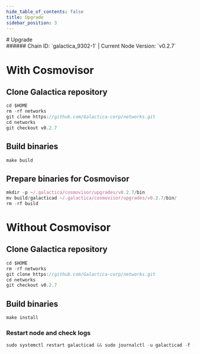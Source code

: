 ```yaml
---
hide_table_of_contents: false
title: Upgrade
sidebar_position: 3
---
```


<div class="h1-with-icon icon-galactica">
# Upgrade
</div>
###### Chain ID: `galactica_9302-1` | Current Node Version: `v0.2.7`

# With Cosmovisor
## Clone Galactica repository
```js
cd $HOME
rm -rf networks
git clone https://github.com/Galactica-corp/networks.git
cd networks
git checkout v0.2.7
 ```

## Build binaries
```js
make build
 ```

## Prepare binaries for Cosmovisor
```js
mkdir -p ~/.galactica/cosmovisor/upgrades/v0.2.7/bin
mv build/galacticad ~/.galactica/cosmovisor/upgrades/v0.2.7/bin/
rm -rf build
```

# Without Cosmovisor
## Clone Galactica repository
```js
cd $HOME
rm -rf networks
git clone https://github.com/Galactica-corp/networks.git
cd networks
git checkout v0.2.7
 ```

## Build binaries
```js
make install
 ```

### Restart node and check logs
```js
sudo systemctl restart galacticad && sudo journalctl -u galacticad -f --no-hostname -o cat
```